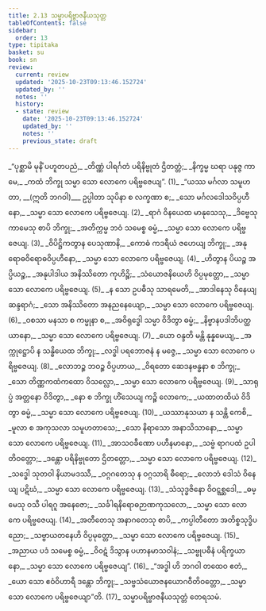 ```yaml
---
title: 2.13 သမ္မာပရိဗ္ဗာဇနီယသုတ္တ
tableOfContents: false
sidebar:
  order: 13
type: tipitaka
basket: su
book: sn
review:
  current: review
  updated: '2025-10-23T09:13:46.152724'
  updated_by: ''
  notes: ''
  history:
  - state: review
    date: '2025-10-23T09:13:46.152724'
    updated_by: ''
    notes: ''
    previous_state: draft
---
```



<ReviewStatus review={frontmatter.review} showDetails={true} />

<HypothesisAnnotation frontmatter={frontmatter} />

<DynamicBreadcrumb />

<Division number="362" book="sn" e="ch" v="18" p="332">

<Paragraph number="419" type="verses" book="sn">
_“ပုစ္ဆာမိ မုနိံ ပဟူတပညံ,_  
_တိဏ္ဏံ ပါရင်္ဂတံ ပရိနိဗ္ဗုတံ ဌိတတ္တံ;_  
_နိက္ခမ္မ ဃရာ ပနုဇ္ဇ ကာမေ,_  
_ကထံ ဘိက္ခု သမ္မာ သော လောကေ ပရိဗ္ဗဇေယျ”. (1)_  

</Paragraph>

</Division>
<Division number="363" book="sn" e="ch" v="18" p="332">

<Paragraph number="420" type="verses" book="sn">
_“ယဿ မင်္ဂလာ သမူဟတာ, __(ဣတိ ဘဂဝါ)___  
ဥပ္ပါတာ သုပိနာ စ လက္ခဏာ စ;_  
_သော မင်္ဂလဒေါသဝိပ္ပဟီနော,_  
_သမ္မာ သော လောကေ ပရိဗ္ဗဇေယျ. (2)_  

</Paragraph>

</Division>
<Division number="364" book="sn" e="ch" v="18" p="332">

<Paragraph number="421" type="verses" book="sn">
_ရာဂံ ဝိနယေထ မာနုသေသု,_  
_ဒိဗ္ဗေသု ကာမေသု စာပိ ဘိက္ခု;_  
_အတိက္ကမ္မ ဘဝံ သမေစ္စ ဓမ္မံ,_  
_သမ္မာ သော လောကေ ပရိဗ္ဗဇေယျ. (3)_  

</Paragraph>

</Division>
<Division number="365" book="sn" e="ch" v="18" p="333">

<Paragraph number="422" type="verses" book="sn">
_ဝိပိဋ္ဌိကတွာန ပေသုဏာနိ,_  
_ကောဓံ ကဒရီယံ ဇဟေယျ ဘိက္ခု;_  
_အနုရောဓဝိရောဓဝိပ္ပဟီနော,_  
_သမ္မာ သော လောကေ ပရိဗ္ဗဇေယျ. (4)_  

</Paragraph>

</Division>
<Division number="366" book="sn" e="ch" v="18" p="333">

<Paragraph number="423" type="verses" book="sn">
_ဟိတွာန ပိယဉ္စ အပ္ပိယဉ္စ,_  
_အနုပါဒါယ အနိဿိတော ကုဟိဉ္စိ;_  
_သံယောဇနိယေဟိ ဝိပ္ပမုတ္တော,_  
_သမ္မာ သော လောကေ ပရိဗ္ဗဇေယျ. (5)_  

</Paragraph>

</Division>
<Division number="367" book="sn" e="ch" v="18" p="333">

<Paragraph number="424" type="verses" book="sn">
_န သော ဥပဓီသု သာရမေတိ,_  
_အာဒါနေသု ဝိနေယျ ဆန္ဒရာဂံ;_  
_သော အနိဿိတော အနညနေယျော,_  
_သမ္မာ သော လောကေ ပရိဗ္ဗဇေယျ. (6)_  

</Paragraph>

</Division>
<Division number="368" book="sn" e="ch" v="18" p="333">

<Paragraph number="425" type="verses" book="sn">
_ဝစသာ မနသာ စ ကမ္မုနာ စ,_  
_အဝိရုဒ္ဓေါ သမ္မာ ဝိဒိတွာ ဓမ္မံ;_  
_နိဗ္ဗာနပဒါဘိပတ္ထယာနော,_  
_သမ္မာ သော လောကေ ပရိဗ္ဗဇေယျ. (7)_  

</Paragraph>

</Division>
<Division number="369" book="sn" e="ch" v="18" p="333">

<Paragraph number="426" type="verses" book="sn">
_ယော ဝန္ဒတိ မန္တိ နုန္နမေယျ,_  
_အက္ကုဋ္ဌောပိ န သန္ဓိယေထ ဘိက္ခု;_  
_လဒ္ဓါ ပရဘောဇနံ န မဇ္ဇေ,_  
_သမ္မာ သော လောကေ ပရိဗ္ဗဇေယျ. (8)_  

</Paragraph>

</Division>
<Division number="370" book="sn" e="ch" v="18" p="333">

<Paragraph number="427" type="verses" book="sn">
_လောဘဉ္စ ဘဝဉ္စ ဝိပ္ပဟာယ,_  
_ဝိရတော ဆေဒနဗန္ဓနာ စ ဘိက္ခု;_  
_သော တိဏ္ဏကထံကထော ဝိသလ္လော,_  
_သမ္မာ သော လောကေ ပရိဗ္ဗဇေယျ. (9)_  

</Paragraph>

</Division>
<Division number="371" book="sn" e="ch" v="18" p="333">

<Paragraph number="428" type="verses" book="sn">
_သာရုပ္ပံ အတ္တနော ဝိဒိတွာ,_  
_နော စ ဘိက္ခု ဟိံသေယျ ကဉ္စိ လောကေ;_  
_ယထာတထိယံ ဝိဒိတွာ ဓမ္မံ,_  
_သမ္မာ သော လောကေ ပရိဗ္ဗဇေယျ. (10)_  

</Paragraph>

</Division>
<Division number="372" book="sn" e="ch" v="18" p="334">

<Paragraph number="429" type="verses" book="sn">
_ယဿာနုသယာ န သန္တိ ကေစိ,_  
_မူလာ စ အကုသလာ သမူဟတာသေ;_  
_သော နိရာသော အနာသိသာနော,_  
_သမ္မာ သော လောကေ ပရိဗ္ဗဇေယျ. (11)_  

</Paragraph>

</Division>
<Division number="373" book="sn" e="ch" v="18" p="334">

<Paragraph number="430" type="verses" book="sn">
_အာသဝခီဏော ပဟီနမာနော,_  
_သဗ္ဗံ ရာဂပထံ ဥပါတိဝတ္တော;_  
_ဒန္တော ပရိနိဗ္ဗုတော ဌိတတ္တော,_  
_သမ္မာ သော လောကေ ပရိဗ္ဗဇေယျ. (12)_  

</Paragraph>

</Division>
<Division number="374" book="sn" e="ch" v="18" p="334">

<Paragraph number="431" type="verses" book="sn">
_သဒ္ဓေါ သုတဝါ နိယာမဒဿီ,_  
_ဝဂ္ဂဂတေသု န ဝဂ္ဂသာရိ ဓီရော;_  
_လောဘံ ဒေါသံ ဝိနေယျ ပဋိဃံ,_  
_သမ္မာ သော လောကေ ပရိဗ္ဗဇေယျ. (13)_  

</Paragraph>

</Division>
<Division number="375" book="sn" e="ch" v="18" p="334">

<Paragraph number="432" type="verses" book="sn">
_သံသုဒ္ဓဇိနော ဝိဝဋ္ဋစ္ဆဒေါ,_  
_ဓမ္မေသု ဝသီ ပါရဂူ အနေဇော;_  
_သင်္ခါရနိရောဓဉာဏကုသလော,_  
_သမ္မာ သော လောကေ ပရိဗ္ဗဇေယျ. (14)_  

</Paragraph>

</Division>
<Division number="376" book="sn" e="ch" v="18" p="334">

<Paragraph number="433" type="verses" book="sn">
_အတီတေသု အနာဂတေသု စာပိ,_  
_ကပ္ပါတီတော အတိစ္စသုဒ္ဓိပညော;_  
_သဗ္ဗာယတနေဟိ ဝိပ္ပမုတ္တော,_  
_သမ္မာ သော လောကေ ပရိဗ္ဗဇေယျ. (15)_  

</Paragraph>

</Division>
<Division number="377" book="sn" e="ch" v="18" p="334">

<Paragraph number="434" type="verses" book="sn">
_အညာယ ပဒံ သမေစ္စ ဓမ္မံ,_  
_ဝိဝဋံ ဒိသွာန ပဟာနမာသဝါနံ;_  
_သဗ္ဗုပဓီနံ ပရိက္ခယာနော,_  
_သမ္မာ သော လောကေ ပရိဗ္ဗဇေယျ”. (16)_  

</Paragraph>

</Division>
<Division number="378" book="sn" e="ch" v="18" p="335">

<Paragraph number="435" type="verses" book="sn">
_“အဒ္ဓါ ဟိ ဘဂဝါ တထေဝ ဧတံ,_  
_ယော သော ဧဝံဝိဟာရီ ဒန္တော ဘိက္ခု;_  
_သဗ္ဗသံယောဇနယောဂဝီတိဝတ္တော,_  
_သမ္မာ သော လောကေ ပရိဗ္ဗဇေယျာ”တိ. (17)_  


</Paragraph>
</Division>

<Paragraph number="436" type="center" book="sn">
သမ္မာပရိဗ္ဗာဇနီယသုတ္တံ တေရသမံ.
</Paragraph>